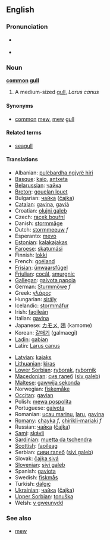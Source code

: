 ==English==

===Pronunciation===
*{{italbrac|[[RP]]}} {{IPA|/ˈkɒmən ˌgʌl/}}
*{{italbrac|US}} {{IPA|/ˈkɑːmən ˌgʌl/}}

===Noun===
{{wikipedia}}

'''[[common]] [[gull]]'''
# A medium-sized [[gull]], ''Larus canus''

====Synonyms====
*[[common]] [[mew]], [[mew]] [[gull]]

====Related terms====
*[[seagull]]

====Translations====
{{top}}
*Albanian: [[pulëbardha ngjyrë hiri]]
*[[Basque]]: [[kaio]], [[antxeta]]
*[[Belarussian]]: [[чайка]]
*[[Breton]]: [[gouelan louet]]
*Bulgarian: [[чайка]] ([[čajka]])
*[[Catalan]]: [[gavina]], [[gavià]]
*Croatian: [[olujni galeb]]
*Czech: [[racek bouřní]]
*Danish: [[stormmåge]]
*Dutch: [[stormmeeuw]] ''f''
*Esperanto: [[mevo]]
*[[Estonian]]: [[kalakajakas]]
*[[Faroese]]: [[skatumási]]
*Finnish: [[lokki]]
*French: [[goéland]] '' ''
*[[Frisian]]: [[ûnwaarsfûgel]]
*[[Friulian]]: [[cocâl]], [[smurgnic]]
*[[Gallegan]]: [[gaivota papoia]]
*German: [[Sturmmöwe]] ''f''
*Greek: [[γλάρος]] '' ''
*Hungarian: [[sirály]]
*Icelandic: [[stormmáfur]]
*Irish: [[faoileán]]
*Italian: [[gavina]] '' ''
*Japanese: [[カモメ]], [[鴎]] (kamome)
*Korean: [[갈매기]] (galmaegi) 
*[[Ladin]]: [[gabian]]
*Latin: [[Larus canus]] '' ''
{{mid}}
*[[Latvian]]: [[kajaks]]
*[[Lithuanian]]: [[kiras]]
*[[Lower Sorbian]]: [[ryborak]], [[rybornik]]
*[[Macedonian]]: [[сив галеб]] ([[siv galeb]])
*[[Maltese]]: [[gawwija sekonda]]
*Norwegian: [[fiskemåke]]
*[[Occitan]]: [[gavian]]
*Polish: [[mewa pospolita]] '' ''
*Portuguese: [[gaivota]]
*Romanian: [[ucau marinu]], [[laru]], [[gavina]]
*[[Romany]]: [[chayka]] ''f'', [[chirikli-mariaki]] ''f''
*Russian: [[чайка]] ([[čajka]]) '' ''
*[[Sami]]: [[skávli]]
*[[Sardinian]]: [[muetta da tschendra]]
*[[Scottish]]: [[faoileag]]
*Serbian: [[сиви галеб]] ([[sivi galeb]])
*Slovak: [[čajka sivá]]
*[[Slovenian]]: [[sivi galeb]]
*Spanish: [[gaviota]] '' ''
*Swedish: [[fiskmås]]
*Turkish: [[dalgıç]]
*[[Ukrainian]]: [[чайка]] ([[čajka]])
*[[Upper Sorbian]]: [[tonuška]]
*Welsh: [[y gweunydd]]
{{bottom}}

===See also===
*[[mew]]
